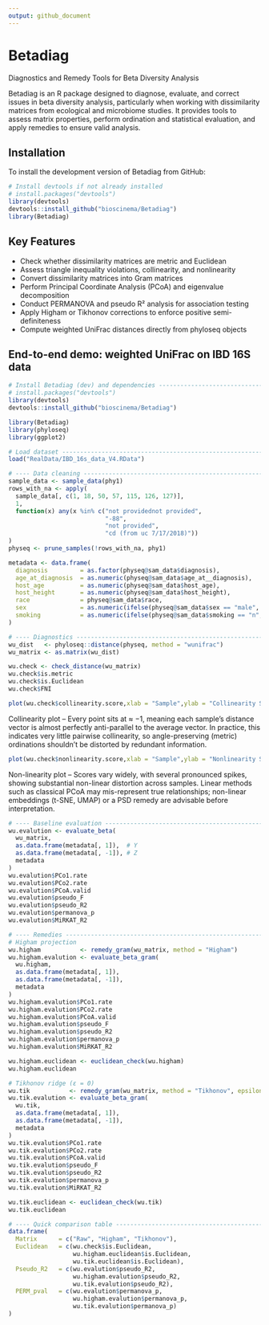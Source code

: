 ```yaml
---
output: github_document
---
```

# Betadiag

Diagnostics and Remedy Tools for Beta Diversity Analysis

Betadiag is an R package designed to diagnose, evaluate, and correct issues in beta diversity analysis, particularly when working with dissimilarity matrices from ecological and microbiome studies. It provides tools to assess matrix properties, perform ordination and statistical evaluation, and apply remedies to ensure valid analysis.

## Installation

To install the development version of Betadiag from GitHub:


```r
# Install devtools if not already installed
# install.packages("devtools")
library(devtools)
devtools::install_github("bioscinema/Betadiag")
library(Betadiag)
```

## Key Features

- Check whether dissimilarity matrices are metric and Euclidean
- Assess triangle inequality violations, collinearity, and nonlinearity
- Convert dissimilarity matrices into Gram matrices
- Perform Principal Coordinate Analysis (PCoA) and eigenvalue decomposition
- Conduct PERMANOVA and pseudo R² analysis for association testing
- Apply Higham or Tikhonov corrections to enforce positive semi-definiteness
- Compute weighted UniFrac distances directly from phyloseq objects

## End-to-end demo: weighted UniFrac on IBD 16S data


```r
# Install Betadiag (dev) and dependencies ---------------------------------
# install.packages("devtools")
library(devtools)
devtools::install_github("bioscinema/Betadiag")

library(Betadiag)
library(phyloseq)
library(ggplot2)

# Load dataset ------------------------------------------------------------
load("RealData/IBD_16s_data_V4.RData")

# ---- Data cleaning ------------------------------------------------------
sample_data <- sample_data(phy1)
rows_with_na <- apply(
  sample_data[, c(1, 18, 50, 57, 115, 126, 127)],
  1,
  function(x) any(x %in% c("not providednot provided",
                           "-88",
                           "not provided",
                           "cd (from uc 7/17/2018)"))
)
physeq <- prune_samples(!rows_with_na, phy1)

metadata <- data.frame(
  diagnosis         = as.factor(physeq@sam_data$diagnosis),
  age_at_diagnosis  = as.numeric(physeq@sam_data$age_at__diagnosis),
  host_age          = as.numeric(physeq@sam_data$host_age),
  host_height       = as.numeric(physeq@sam_data$host_height),
  race              = physeq@sam_data$race,
  sex               = as.numeric(ifelse(physeq@sam_data$sex == "male", 1, 0)),
  smoking           = as.numeric(ifelse(physeq@sam_data$smoking == "n", 0, 1))
)

# ---- Diagnostics --------------------------------------------------------
wu_dist   <- phyloseq::distance(physeq, method = "wunifrac")
wu_matrix <- as.matrix(wu_dist)

wu.check <- check_distance(wu_matrix)
wu.check$is.metric
wu.check$is.Euclidean
wu.check$FNI
```


```r
plot(wu.check$collinearity.score,xlab = "Sample",ylab = "Collinearity Score") 
```

Collinearity plot – Every point sits at ≈ −1, meaning each sample’s distance vector is almost perfectly anti-parallel to the average vector. In practice, this indicates very little pairwise collinearity, so angle-preserving (metric) ordinations shouldn’t be distorted by redundant information.

```r
plot(wu.check$nonlinearity.score,xlab = "Sample",ylab = "Nonlinearity Score") 
```

Non-linearity plot – Scores vary widely, with several pronounced spikes, showing substantial non-linear distortion across samples. Linear methods such as classical PCoA may mis-represent true relationships; non-linear embeddings (t-SNE, UMAP) or a PSD remedy are advisable before interpretation.

```r
# ---- Baseline evaluation ------------------------------------------------
wu.evalution <- evaluate_beta(
  wu_matrix,
  as.data.frame(metadata[, 1]),  # Y
  as.data.frame(metadata[, -1]), # Z
  metadata
)
wu.evalution$PCo1.rate
wu.evalution$PCo2.rate
wu.evalution$PCoA.valid
wu.evalution$pseudo_F
wu.evalution$pseudo_R2
wu.evalution$permanova_p
wu.evalution$MiRKAT_R2
```



```r
# ---- Remedies -----------------------------------------------------------
# Higham projection
wu.higham           <- remedy_gram(wu_matrix, method = "Higham")
wu.higham.evalution <- evaluate_beta_gram(
  wu.higham,
  as.data.frame(metadata[, 1]),
  as.data.frame(metadata[, -1]),
  metadata
)
wu.higham.evalution$PCo1.rate
wu.higham.evalution$PCo2.rate
wu.higham.evalution$PCoA.valid
wu.higham.evalution$pseudo_F
wu.higham.evalution$pseudo_R2
wu.higham.evalution$permanova_p
wu.higham.evalution$MiRKAT_R2
```

```r
wu.higham.euclidean <- euclidean_check(wu.higham)
wu.higham.euclidean
```

```r
# Tikhonov ridge (ε = 0)
wu.tik           <- remedy_gram(wu_matrix, method = "Tikhonov", epsilon = 0)
wu.tik.evalution <- evaluate_beta_gram(
  wu.tik,
  as.data.frame(metadata[, 1]),
  as.data.frame(metadata[, -1]),
  metadata
)
wu.tik.evalution$PCo1.rate
wu.tik.evalution$PCo2.rate
wu.tik.evalution$PCoA.valid
wu.tik.evalution$pseudo_F
wu.tik.evalution$pseudo_R2
wu.tik.evalution$permanova_p
wu.tik.evalution$MiRKAT_R2
```

```r
wu.tik.euclidean <- euclidean_check(wu.tik)
wu.tik.euclidean
```


```r
# ---- Quick comparison table --------------------------------------------
data.frame(
  Matrix      = c("Raw", "Higham", "Tikhonov"),
  Euclidean   = c(wu.check$is.Euclidean,
                  wu.higham.euclidean$is.Euclidean,
                  wu.tik.euclidean$is.Euclidean),
  Pseudo_R2   = c(wu.evalution$pseudo_R2,
                  wu.higham.evalution$pseudo_R2,
                  wu.tik.evalution$pseudo_R2),
  PERM_pval   = c(wu.evalution$permanova_p,
                  wu.higham.evalution$permanova_p,
                  wu.tik.evalution$permanova_p)
)
```

